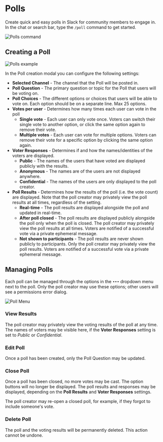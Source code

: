 # Polls

Create quick and easy polls in Slack for community members to engage in. In the chat or search bar, type the `/poll` command to get started.

![Polls command](/productivity-tools/polls/polls-command.png)

## Creating a Poll

![Polls example](/productivity-tools/polls/polls-example.png)

In the Poll creation modal you can configure the following settings:

- **Selected Channel** - The channel that the Poll will be posted in.
- **Poll Question** - The primary question or topic for the Poll that users will be voting on.
- **Poll Choices** - The different options or choices that users will be able to vote on. Each option should be on a separate line. Max 25 options.
- **Votes per user** - Determines how many times each user can vote in the poll
  - **Single vote** - Each user can only vote once. Voters can switch their single vote to another option, or click the same option again to remove their vote.
  - **Multiple votes** - Each user can vote for multiple options. Voters can remove their vote for a specific option by clicking the same option again.
- **Voter Responses** - Determines if and how the names/identities of the voters are displayed.
  - **Public** - The names of the users that have voted are displayed publicly with the results.
  - **Anonymous** - The names are of the users are not displayed anywhere.
  - **Confidential** - The names of the users are only displayed to the poll creator.
- **Poll Results** - Determines how the results of the poll (i.e. the vote count) are displayed. Note that the poll creator may privately view the poll results at all times, regardless of the setting.
  - **Real-time** - The poll results are displayed alongside the poll and updated in real-time.
  - **After poll closed** - The poll results are displayed publicly alongside the poll only when the poll is closed. The poll creator may privately view the poll results at all times. Voters are notified of a successful vote via a private ephemeral message.
  - **Not shown to participants** - The poll results are never shown publicly to participants. Only the poll creator may privately view the poll results. Voters are notified of a successful vote via a private ephemeral message.

## Managing Polls

Each poll can be managed through the options in the `•••` dropdown menu next to the poll. Only the poll creator may use these options; other users will see a permissions error dialog.

![Poll Menu](/productivity-tools/polls/poll-menu.png)

### View Results

The poll creator may privately view the voting results of the poll at any time. The names of voters may be visible here, if the **Voter Responses** setting is set to _Public_ or _Confidential_.

### Edit Poll

Once a poll has been created, only the Poll Question may be updated.

### Close Poll

Once a poll has been closed, no more votes may be cast. The option buttons will no longer be displayed. The poll results and responses may be displayed, depending on the **Poll Results** and **Voter Responses** settings.

The poll creator may re-open a closed poll, for example, if they forgot to include someone's vote.

### Delete Poll

The poll and the voting results will be permanently deleted. This action cannot be undone.
